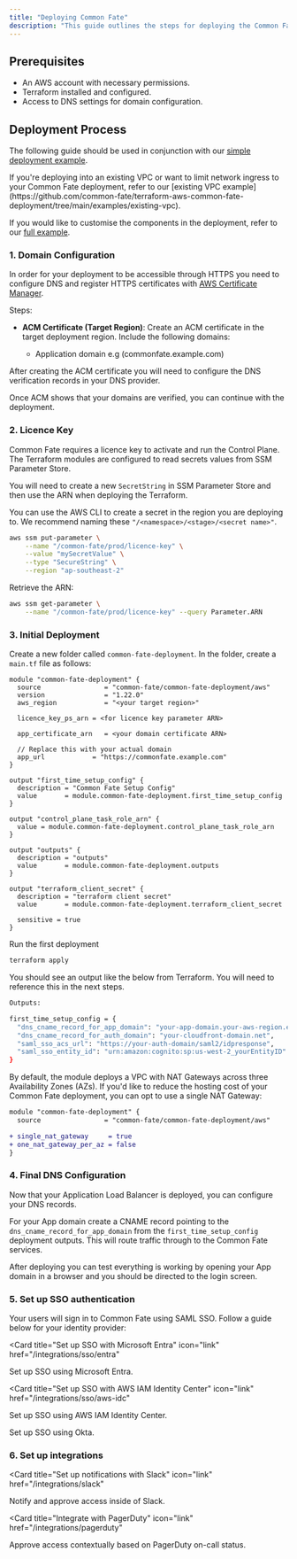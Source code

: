 ```yaml
---
title: "Deploying Common Fate"
description: "This guide outlines the steps for deploying the Common Fate IAM platform using Terraform to your AWS environment. In this guide, you'll provisioning AWS resources, set up Single-Sign-On login, and configure DNS for your deployment."
---
```


## **Prerequisites**

- An AWS account with necessary permissions.
- Terraform installed and configured.
- Access to DNS settings for domain configuration.

## Deployment Process

The following guide should be used in conjunction with our [simple deployment example](https://github.com/common-fate/terraform-aws-common-fate-deployment/tree/main/examples/simple).

<Note>
  If you're deploying into an existing VPC or want to limit network ingress to
  your Common Fate deployment, refer to our [existing VPC
  example](https://github.com/common-fate/terraform-aws-common-fate-deployment/tree/main/examples/existing-vpc).

If you would like to customise the components in the deployment, refer to our [full example](https://github.com/common-fate/terraform-aws-common-fate-deployment/tree/main/examples/full).

</Note>

### 1. Domain Configuration

In order for your deployment to be accessible through HTTPS you need to configure DNS and register HTTPS certificates with [AWS Certificate Manager](https://aws.amazon.com/certificate-manager/).

Steps:

- **ACM Certificate (Target Region)**: Create an ACM certificate in the target deployment region. Include the following domains:

  - Application domain e.g (commonfate.example.com)

After creating the ACM certificate you will need to configure the DNS verification records in your DNS provider.

Once ACM shows that your domains are verified, you can continue with the deployment.

### 2. Licence Key

Common Fate requires a licence key to activate and run the Control Plane. The Terraform modules are configured to read secrets values from SSM Parameter Store.

You will need to create a new `SecretString` in SSM Parameter Store and then use the ARN when deploying the Terraform.

You can use the AWS CLI to create a secret in the region you are deploying to. We recommend naming these `"/<namespace>/<stage>/<secret name>"`.

```bash
aws ssm put-parameter \
    --name "/common-fate/prod/licence-key" \
    --value "mySecretValue" \
    --type "SecureString" \
    --region "ap-southeast-2"
```

Retrieve the ARN:

```bash
aws ssm get-parameter \
    --name "/common-fate/prod/licence-key" --query Parameter.ARN
```

### 3. Initial Deployment

Create a new folder called `common-fate-deployment`. In the folder, create a `main.tf` file as follows:

```hcl
module "common-fate-deployment" {
  source                = "common-fate/common-fate-deployment/aws"
  version               = "1.22.0"
  aws_region            = "<your target region>"

  licence_key_ps_arn = <for licence key parameter ARN>

  app_certificate_arn   = <your domain certificate ARN>

  // Replace this with your actual domain
  app_url            = "https://commonfate.example.com"
}

output "first_time_setup_config" {
  description = "Common Fate Setup Config"
  value       = module.common-fate-deployment.first_time_setup_config
}

output "control_plane_task_role_arn" {
  value = module.common-fate-deployment.control_plane_task_role_arn
}

output "outputs" {
  description = "outputs"
  value       = module.common-fate-deployment.outputs
}

output "terraform_client_secret" {
  description = "terraform client secret"
  value       = module.common-fate-deployment.terraform_client_secret

  sensitive = true
}
```

Run the first deployment

```bash
terraform apply
```

You should see an output like the below from Terraform. You will need to reference this in the next steps.

```bash
Outputs:

first_time_setup_config = {
  "dns_cname_record_for_app_domain": "your-app-domain.your-aws-region.elb.amazonaws.com",
  "dns_cname_record_for_auth_domain": "your-cloudfront-domain.net",
  "saml_sso_acs_url": "https://your-auth-domain/saml2/idpresponse",
  "saml_sso_entity_id": "urn:amazon:cognito:sp:us-west-2_yourEntityID"
}

```

<Note>
By default, the module deploys a VPC with NAT Gateways across three Availability Zones (AZs). If you'd like to reduce the hosting cost of your Common Fate deployment, you can opt to use a single NAT Gateway:

```diff
module "common-fate-deployment" {
  source                = "common-fate/common-fate-deployment/aws"

+ single_nat_gateway     = true
+ one_nat_gateway_per_az = false
}
```

</Note>

### 4. Final DNS Configuration

Now that your Application Load Balancer is deployed, you can configure your DNS records.

For your App domain create a CNAME record pointing to the `dns_cname_record_for_app_domain` from the `first_time_setup_config` deployment outputs. This will route traffic through to the Common Fate services.

After deploying you can test everything is working by opening your App domain in a browser and you should be directed to the login screen.

### 5. Set up SSO authentication

Your users will sign in to Common Fate using SAML SSO. Follow a guide below for your identity provider:

<Card
  title="Set up SSO with Microsoft Entra"
  icon="link"
  href="/integrations/sso/entra"
>
  Set up SSO using Microsoft Entra.
</Card>

<Card
  title="Set up SSO with AWS IAM Identity Center"
  icon="link"
  href="/integrations/sso/aws-idc"
>
  Set up SSO using AWS IAM Identity Center.
</Card>

<Card title="Set up SSO with Okta" icon="link" href="/integrations/sso/okta">
  Set up SSO using Okta.
</Card>

### 6. Set up integrations

<Card
  title="Set up notifications with Slack"
  icon="link"
  href="/integrations/slack"
>
  Notify and approve access inside of Slack.
</Card>

<Card
  title="Integrate with PagerDuty"
  icon="link"
  href="/integrations/pagerduty"
>
  Approve access contextually based on PagerDuty on-call status.
</Card>
